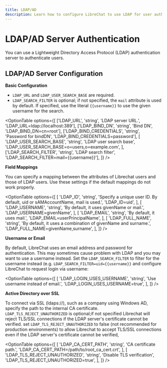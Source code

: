 ```yaml
---
title: LDAP/AD
description: Learn how to configure LibreChat to use LDAP for user authentication.
---
```


# LDAP/AD Server Authentication

You can use a Lightweight Directory Access Protocol (LDAP) authentication server to authenticate users.

## LDAP/AD Server Configuration

**Basic Configuration**

- `LDAP_URL` and `LDAP_USER_SEARCH_BASE` are required.
- `LDAP_SEARCH_FILTER` is optional; if not specified, the `mail` attribute is used by default. If specified, use the literal `{{username}}` to use the given username for the search.

<OptionTable
  options={[
    ['LDAP_URL', 'string', 'LDAP server URL.', 'LDAP_URL=ldap://localhost:389'],
    ['LDAP_BIND_DN', 'string', 'Bind DN', 'LDAP_BIND_DN=cn=root'],
    ['LDAP_BIND_CREDENTIALS', 'string', 'Password for bindDN', 'LDAP_BIND_CREDENTIALS=password'],
    [
      'LDAP_USER_SEARCH_BASE',
      'string',
      'LDAP user search base',
      'LDAP_USER_SEARCH_BASE=o=users,o=example.com',
    ],
    ['LDAP_SEARCH_FILTER', 'string', 'LDAP search filter', 'LDAP_SEARCH_FILTER=mail={{username}}'],
  ]}
/>

**Field Mappings**

You can specify a mapping between the attributes of Librechat users and those of LDAP users. Use these settings if the default mappings do not work properly.

<OptionTable
  options={[
    [
      'LDAP_ID',
      'string',
      'Specify a unique user ID. By default, uid or sAMAccountName, mail is used.',
      'LDAP_ID=uid',
    ],
    [
      'LDAP_USERNAME',
      'string',
      'By default, it uses givenName or mail.',
      'LDAP_USERNAME=givenName',
    ],
    [
      'LDAP_EMAIL',
      'string',
      'By default, it uses mail.',
      'LDAP_EMAIL=userPrincipalName',
    ],
    [
      'LDAP_FULL_NAME',
      'string',
      'By default, it uses a combination of givenName and surname.',
      'LDAP_FULL_NAME=givenName,surname',
    ],
  ]}
/>

**Username or Email**

By default, LibreChat uses an email address and password for authentication.
This may sometimes cause problem with LDAP and you may want to use a username instead.
Set the `LDAP_SEARCH_FILTER` to filter for the username instead (e.g. `LDAP_SEARCH_FILTER=uid={{username}}`
and configure LibreChat to request login via username:

<OptionTable
  options={[
    [
      'LDAP_LOGIN_USES_USERNAME',
      'string',
      'Use username instead of email.',
      'LDAP_LOGIN_USES_USERNAME=true',
    ],
  ]}
/>

**Active Directory over SSL**

To connect via SSL (ldaps://), such as a company using Windows AD, specify the path to the internal CA certificate.
`LDAP_TLS_REJECT_UNAUTHORIZED` is optional;if not specified Librechat will reject TLS/SSL connections if the LDAP server's certificate cannot be verified.
set `LDAP_TLS_REJECT_UNAUTHORIZED` to false (not recommended for production environments)
to allow Librechat to accept TLS/SSL connections even if the LDAP server's certificate cannot be verified,

<OptionTable
  options={[
    [
      'LDAP_CA_CERT_PATH',
      'string',
      'CA certificate path.',
      'LDAP_CA_CERT_PATH=/path/to/root_ca_cert.crt',
    ],
    [
      'LDAP_TLS_REJECT_UNAUTHORIZED',
      'string',
      'Disable TLS verification',
      'LDAP_TLS_REJECT_UNAUTHORIZED=true',
    ],
  ]}
/>
